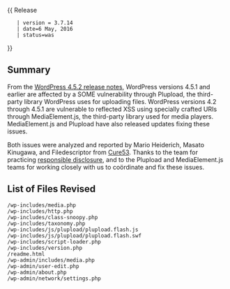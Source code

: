 {{Languages|
{{en|Version 3.7.14}}
{{ja|Version 3.7.14}}
}}
{{ Release
    | version = 3.7.14
    | date=6 May, 2016
    | status=was
}}

== Summary ==

From the [https://wordpress.org/news/2016/05/wordpress-4-5-2/ WordPress 4.5.2 release notes], WordPress versions 4.5.1 and earlier are affected by a SOME vulnerability through Plupload, the third-party library WordPress uses for uploading files. WordPress versions 4.2 through 4.5.1 are vulnerable to reflected XSS using specially crafted URIs through MediaElement.js, the third-party library used for media players. MediaElement.js and Plupload have also released updates fixing these issues.

Both issues were analyzed and reported by Mario Heiderich, Masato Kinugawa, and Filedescriptor from [https://cure53.de/ Cure53]. Thanks to the team for practicing [https://make.wordpress.org/core/handbook/testing/reporting-security-vulnerabilities/ responsible disclosure], and to the Plupload and MediaElement.js teams for working closely with us to coördinate and fix these issues.

== List of Files Revised ==
 
<pre>
/wp-includes/media.php
/wp-includes/http.php
/wp-includes/class-snoopy.php
/wp-includes/taxonomy.php
/wp-includes/js/plupload/plupload.flash.js
/wp-includes/js/plupload/plupload.flash.swf
/wp-includes/script-loader.php
/wp-includes/version.php
/readme.html
/wp-admin/includes/media.php
/wp-admin/user-edit.php
/wp-admin/about.php
/wp-admin/network/settings.php
</pre>